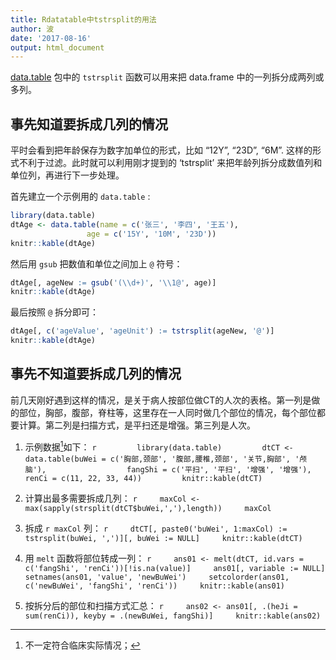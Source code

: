 ```yaml
---
title: Rdatatable中tstrsplit的用法
author: 波
date: '2017-08-16'
output: html_document
---
```


[data.table](http://rdatatable.com) 包中的 `tstrsplit` 函数可以用来把 data.frame 中的一列拆分成两列或多列。

## 事先知道要拆成几列的情况
平时会看到把年龄保存为数字加单位的形式，比如 "12Y", "23D", "6M". 这样的形式不利于过滤。此时就可以利用刚才提到的 'tstrsplit' 来把年龄列拆分成数值列和单位列，再进行下一步处理。

首先建立一个示例用的 `data.table` : 
```r
library(data.table)
dtAge <- data.table(name = c('张三', '李四', '王五'),
                 age = c('15Y', '10M', '23D'))
knitr::kable(dtAge)
```

然后用 `gsub` 把数值和单位之间加上 `@` 符号：
```r
dtAge[, ageNew := gsub('(\\d+)', '\\1@', age)]
knitr::kable(dtAge)
```

最后按照 `@` 拆分即可：
```r
dtAge[, c('ageValue', 'ageUnit') := tstrsplit(ageNew, '@')]
knitr::kable(dtAge)
```

## 事先不知道要拆成几列的情况

前几天刚好遇到这样的情况，是关于病人按部位做CT的人次的表格。第一列是做的部位，胸部，腹部，脊柱等，这里存在一人同时做几个部位的情况，每个部位都要计算。第二列是扫描方式，是平扫还是增强。第三列是人次。

1. 示例数据^[不一定符合临床实际情况；]如下：
    ```r
        library(data.table)
        dtCT <- data.table(buWei = c('胸部,颈部', '腹部,腰椎,颈部', '关节,胸部', '颅脑'),
                 fangShi = c('平扫', '平扫', '增强', '增强'),
                 renCi = c(11, 22, 33, 44))
        knitr::kable(dtCT)
    ```

2. 计算出最多需要拆成几列：
    ```r
    maxCol <- max(sapply(strsplit(dtCT$buWei,','),length))
    maxCol
    ```

3. 拆成 `r maxCol` 列：
    ```r
    dtCT[, paste0('buWei', 1:maxCol) := tstrsplit(buWei, ',')][, buWei := NULL]
    knitr::kable(dtCT)
    ```

4. 用 `melt` 函数将部位转成一列：
    ```r
    ans01 <- melt(dtCT, id.vars = c('fangShi', 'renCi'))[!is.na(value)]
    ans01[, variable := NULL]
    setnames(ans01, 'value', 'newBuWei')
    setcolorder(ans01, c('newBuWei', 'fangShi', 'renCi'))
    knitr::kable(ans01)
    ```

5. 按拆分后的部位和扫描方式汇总：
    ```r
    ans02 <- ans01[, .(heJi = sum(renCi)), keyby = .(newBuWei, fangShi)]
    knitr::kable(ans02)
    ```

